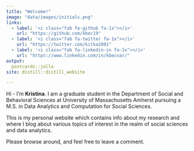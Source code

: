 ```yaml
---
title: "Welcome!"
image: "data/images/initials.png"
links:
  - label: '<i class="fab fa-github fa-1x"></i>'
    url: "https://github.com/kbec19"
  - label: '<i class="fab fa-twitter fa-1x"></i>'
    url: "https://twitter.com/kitka2001"
  - label: '<i class="fab fa-linkedin-in fa-1x"></i>'
    url: "https://www.linkedin.com/in/kbecvar/"
output:
  postcards::jolla
site: distill::distill_website  

---
```


Hi - I’m **Kristina**. I am a graduate student in the Department of Social and Behavioral Sciences at University of Massachusetts Amherst pursuing a M.S. in Data Analytics and Computation for Social Sciences.

This is my personal website which contains info about my research and where I blog about various topics of interest in the realm of social sciences and data analytics.

Please browse around, and feel free to leave a comment.

